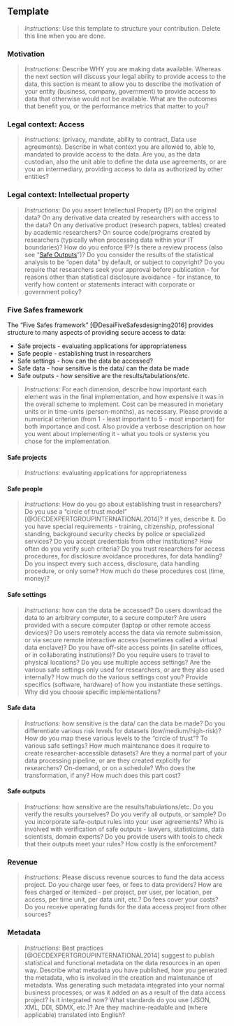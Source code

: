 ## Template

> *Instructions:* Use this template to structure your contribution. Delete this line when you are done. 

### Motivation
> *Instructions:* Describe WHY you are making data available. Whereas the next section will discuss your legal ability to provide access to the data, this section is meant to allow you to describe the motivation of your entity (business, company, government) to provide access to data that otherwise would not be available. What are the outcomes that benefit you, or the performance metrics that matter to you?

### Legal context: Access

> *Instructions:* (privacy, mandate, ability to contract, Data use agreements). Describe in what context you are allowed to, able to, mandated to provide access to the data. Are you, as the data custodian, also the unit able to define the data use agreements, or are you an intermediary, providing access to data as authorized by other entities?

### Legal context: Intellectual property

> *Instructions:* Do you assert Intellectual Property (IP) on the original data? On any derivative data created by researchers with access to the data? On any derivative product (research papers, tables) created by academic researchers? On source code/programs created by researchers (typically when processing data within your IT boundaries)? How do you enforce IP? Is there a review process (also see "[Safe Outputs]")? Do you consider the results of the statistical analysis to be "open data" by default, or subject to copyright? Do you require that researchers seek your approval before publication - for reasons other than statistical disclosure avoidance - for instance, to verify how content or statements interact with corporate or government policy?

### Five Safes framework

The "Five Safes framework" [@DesaiFiveSafesdesigning2016] provides structure to many aspects of providing secure access to data:

- Safe projects - evaluating applications for appropriateness
- Safe people     - establishing trust in researchers
- Safe settings - how can the data be accessed?
- Safe data - how sensitive is the data/ can the data be made
- Safe outputs - how sensitive are the results/tabulations/etc. 

> *Instructions:* For each dimension, describe how important each element was in the final implementation, and how expensive it was in the overall scheme to implement. Cost can be measured in monetary units or in time-units (person-months), as necessary. Please provide  a numerical criterion (from 1 - least important to 5 - most important) for both importance and cost. Also provide a verbose description on how you went about implementing it - what you tools or systems you chose for the implementation.

#### Safe projects 

> *Instructions:* evaluating applications for appropriateness

#### Safe people

> *Instructions:* How do you go about establishing trust in researchers?  Do you use a "circle of trust model" [@OECDEXPERTGROUPINTERNATIONAL2014]? If yes, describe it. Do you have special requirements - training, citizenship, professional standing, background security checks by police or specialized services? Do you accept credentials from other institutions? How often do you verify such criteria? Do you trust researchers for access procedures, for disclosure avoidance procedures, for data handling? Do you inspect every such access, disclosure, data handling procedure, or only some? How much do these procedures cost (time, money)?

####  Safe settings 

> *Instructions:* how can the data be accessed? Do users download the data to an arbitrary computer, to a secure computer? Are users provided with a secure computer (laptop or other remote access devices)? Do users remotely access the data via remote submission, or via secure remote interactive access (sometimes called a virtual data enclave)? Do you have off-site access points (in satelite offices, or in collaborating institutions)? Do you require users to travel to physical locations? Do you use multiple access settings? Are the various safe settings only used for researchers, or are they also used internally? How much do the various settings cost you? Provide specifics (software, hardware) of how you instantiate these settings. Why did you choose specific implementations? 

#### Safe data 

> *Instructions:* how sensitive is the data/ can the data be made? Do you differentiate various risk levels for datasets (low/medium/high-risk)? How do you map these various levels to the "circle of trust"? To various safe settings? How much maintenance does it require to create researcher-accessible datasets? Are they a normal part of your data processing pipeline, or are they created explicitly for researchers? On-demand, or on a schedule? Who does the transformation, if any? How much does this part cost? 

#### Safe outputs 

> *Instructions:* how sensitive are the results/tabulations/etc. Do you verify the results yourselves?  Do you verify all outputs, or sample? Do you incorporate safe-output rules into your user agreements? Who is involved with verification of safe outputs - lawyers, statisticians, data scientists, domain experts? Do you provide users with tools to check that their outputs meet your rules? How costly is the enforcement?

### Revenue

> *Instructions:* Please discuss revenue sources to fund the data access project. Do you charge user fees, or fees to data providers? How are fees charged or itemized - per project, per user, per location, per access, per time unit, per data unit, etc.? Do fees cover your costs? Do you receive operating funds for the data access project from other sources? 

### Metadata

> *Instructions:* Best practices [@OECDEXPERTGROUPINTERNATIONAL2014] suggest to publish statistical and functional metadata on the data resources in an open way. Describe what metadata you have published, how you generated the metadata, who is involved in the creation and maintenance of metadata. Was generating such metadata integrated into your normal business processes, or was it added on as a result of the data access project? Is it integrated now? What standards do you use (JSON, XML, DDI, SDMX, etc.)? Are they machine-readable and (where applicable) translated into English? 

